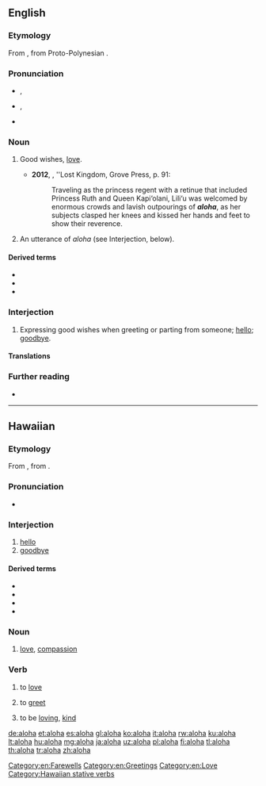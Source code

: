 {{also|Aloha}}
==English==
{{wikipedia}}
===Etymology===
From {{etyl|haw|en}} {{m|haw|aloha||love}}, from Proto-Polynesian {{m|poz-pol-pro|*qarofa}}. <!--when using it as a greeting it can mean "hello" or "good-bye", also "I love you". The reply is ''"Aloha (iā) 'oe"''.-->

===Pronunciation===
* {{a|UK}} {{enPR|ə-lō’-(h)ə}}, {{IPA|/əˈləʊ.(h)ə/|lang=en}}
* {{a|US}} {{enPR|ə-lō’-hä|ə-lō’-ə}}, {{IPA|/əˈloʊˌhɑ/|/əˈloʊ.ə/|lang=en}}
* {{rhymes|əʊhɑː|əʊhə|əʊə|lang=en}}

===Noun===
{{en-noun}}

# {{lb|en|Hawaii}} Good wishes, [[love]]. {{defdate|from 19th c.}}
#*'''2012''', {{w|Julia Flynn Siler}}, ''Lost Kingdom, Grove Press, p. 91:
#*:Traveling as the princess regent with a retinue that included Princess Ruth and Queen Kapi‘olani, Lili‘u was welcomed by enormous crowds and lavish outpourings of '''''aloha''''', as her subjects clasped her knees and kissed her hands and feet to show their reverence.
# {{lb|en|Hawaii}} An utterance of ''aloha'' (see Interjection, below). {{defdate|from 19th c.}}

====Derived terms====
* {{l|en|aloha shirt}}
* {{l|en|aloha spirit}}
* {{l|en|Aloha State}}

===Interjection===
{{en-interj}}

# {{lb|en|chiefly|Hawaii}} Expressing good wishes when greeting or parting from someone; [[hello]]; [[goodbye]]. {{defdate|from 19th c.}}

====Translations====
{{trans-see|hello}}

{{trans-see|goodbye}}

===Further reading===
* {{R:OneLook|aloha}}

[[Category:en:Farewells]]
[[Category:en:Greetings]]
[[Category:en:Love]]

----

==Hawaiian==

===Etymology===
From {{inh|haw|poz-pol-pro|*qarofa}}, from {{inh|haw|poz-pro|*qaʀəp}}.

===Pronunciation===
* {{IPA|/aˈlo.ha/|lang=haw}}

===Interjection===
{{haw-intj}}

# [[hello]]
# [[goodbye]]

====Derived terms====
* {{l|haw|aloha kakahiaka}}
* {{l|haw|aloha awakea}}
* {{l|haw|aloha ʻauinalā}}
* {{l|haw|aloha ahiahi}}

===Noun===
{{haw-noun}}

# [[love]], [[compassion]]

===Verb===
{{haw-verb|t}}

# {{lb|haw|transitive}} to [[love]]
# {{lb|haw|transitive}} to [[greet]]
# {{lb|haw|stative}} to be [[loving]], [[kind]]

[[Category:Hawaiian stative verbs]]

[[de:aloha]]
[[et:aloha]]
[[es:aloha]]
[[gl:aloha]]
[[ko:aloha]]
[[it:aloha]]
[[rw:aloha]]
[[ku:aloha]]
[[lt:aloha]]
[[hu:aloha]]
[[mg:aloha]]
[[ja:aloha]]
[[uz:aloha]]
[[pl:aloha]]
[[fi:aloha]]
[[tl:aloha]]
[[th:aloha]]
[[tr:aloha]]
[[zh:aloha]]